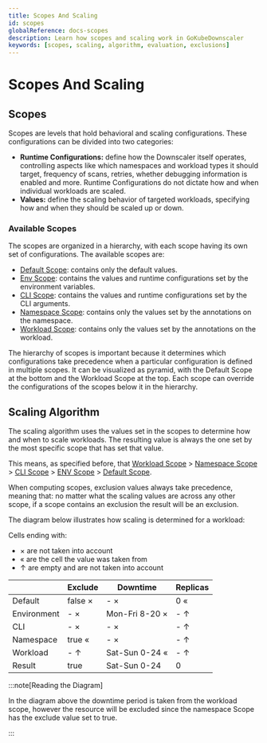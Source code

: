 ```yaml
---
title: Scopes And Scaling
id: scopes
globalReference: docs-scopes
description: Learn how scopes and scaling work in GoKubeDownscaler
keywords: [scopes, scaling, algorithm, evaluation, exclusions]
---
```



# Scopes And Scaling

## Scopes

Scopes are levels that hold behavioral and scaling configurations.
These configurations can be divided into
two categories:

- **Runtime Configurations:** define how the Downscaler itself operates, controlling aspects like which namespaces and
  workload types it should target, frequency of scans, retries, whether debugging information is enabled and more.
  Runtime
  Configurations do not dictate how and when individual workloads are scaled.
- **Values:** define the scaling behavior of targeted workloads, specifying how and when they should be scaled up or
  down.

### Available Scopes

The scopes are organized in a hierarchy, with each scope having its own set of configurations.
The available scopes are:

- [Default Scope](ref:docs-default-scope): contains only the default values.
- [Env Scope](ref:docs-env-scope): contains the values and runtime configurations set by the environment variables.
- [CLI Scope](ref:docs-cli-scope): contains the values and runtime configurations set by the CLI arguments.
- [Namespace Scope](ref:docs-namespace-scope): contains only the values set by the annotations on the namespace.
- [Workload Scope](ref:docs-workload-scope): contains only the values set by the annotations on the workload.

The hierarchy of scopes is important because it determines which configurations take precedence when a particular
configuration is defined in multiple scopes.
It can be visualized as pyramid, with the Default Scope at the bottom
and the Workload Scope at the top.
Each scope can override the configurations of the scopes below it in the hierarchy.

<HierarchyDiagram />

## Scaling Algorithm

The scaling algorithm uses the values set in the scopes to determine how and when to scale workloads.
The resulting value is always the one set by the most specific scope that has set that value.

This means, as specified before, that [Workload Scope](ref:docs-workload-scope) > [Namespace Scope](ref:docs-namespace-scope) >
[CLI Scope](ref:docs-cli-scope) > [ENV Scope](ref:docs-env-scope) > [Default Scope](ref:docs-default-scope).

When computing scopes, exclusion values always take precedence, meaning that: no matter what the scaling values are
across any other scope, if a scope contains an exclusion the result will be an exclusion.

The diagram below illustrates how scaling is determined for a workload:

Cells ending with:

- × are not taken into account
- « are the cell the value was taken from
- ↑ are empty and are not taken into account

|             | Exclude | Downtime       | Replicas |
| ----------- | ------- | -------------- | -------- |
| Default     | false × | - ×            | 0 «      |
| Environment | - ×     | Mon-Fri 8-20 × | - ↑      |
| CLI         | - ×     | - ×            | - ↑      |
| Namespace   | true «  | - ×            | - ↑      |
| Workload    | - ↑     | Sat-Sun 0-24 « | - ↑      |
| Result      | true    | Sat-Sun 0-24   | 0        |

:::note[Reading the Diagram]

In the diagram above the downtime period is taken from the workload scope, however the resource will be excluded
since the namespace Scope has the exclude value set to true.

:::
